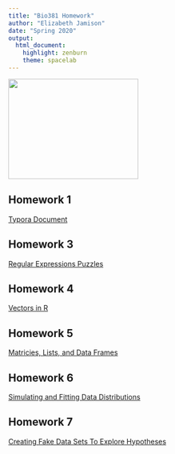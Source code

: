 ```yaml
---
title: "Bio381 Homework"
author: "Elizabeth Jamison"
date: "Spring 2020"
output: 
  html_document: 
    highlight: zenburn
    theme: spacelab
---
```


<img src="LabProfile_Jamison.jpg" width="260" height="200" />

## Homework 1
[Typora Document](Lab1_Assignment.html)

## Homework 3
[Regular Expressions Puzzles](Homework_3.html)

## Homework 4
[Vectors in R](Homework_4.html)

## Homework 5
[Matricies, Lists, and Data Frames](Homework_5.html)

## Homework 6
[Simulating and Fitting Data Distributions](Homework_6.html)

## Homework 7
[Creating Fake Data Sets To Explore Hypotheses](Homework_7.html)

